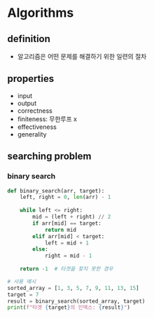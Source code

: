 # Algorithms
## definition
- 알고리즘은 어떤 문제를 해결하기 위한 일련의 절차

## properties
- input
- output
- correctness 
- finiteness: 무한루프 x
- effectiveness
- generality

## searching problem
### binary search
```python
def binary_search(arr, target):
    left, right = 0, len(arr) - 1
    
    while left <= right:
        mid = (left + right) // 2
        if arr[mid] == target:
            return mid
        elif arr[mid] < target:
            left = mid + 1
        else:
            right = mid - 1
    
    return -1  # 타겟을 찾지 못한 경우

# 사용 예시
sorted_array = [1, 3, 5, 7, 9, 11, 13, 15]
target = 7
result = binary_search(sorted_array, target)
print(f"타겟 {target}의 인덱스: {result}")
```
